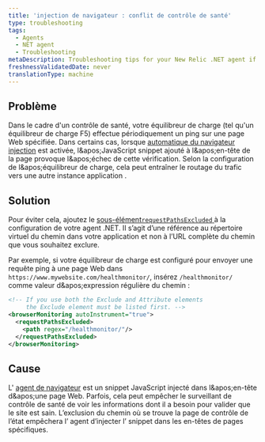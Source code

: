 ```yaml
---
title: 'injection de navigateur : conflit de contrôle de santé'
type: troubleshooting
tags:
  - Agents
  - NET agent
  - Troubleshooting
metaDescription: Troubleshooting tips for your New Relic .NET agent if your webpage health check is failing.
freshnessValidatedDate: never
translationType: machine
---
```


## Problème

Dans le cadre d&apos;un contrôle de santé, votre équilibreur de charge (tel qu&apos;un équilibreur de charge F5) effectue périodiquement un ping sur une page Web spécifiée. Dans certains cas, lorsque [automatique du navigateur injection](/docs/agents/net-agent/additional-installation/new-relic-browser-net-agent) est activée, l&amp;apos;[<InlinePopover type="browser" />](/docs/browser/new-relic-browser/getting-started/introduction-new-relic-browser)JavaScript snippet ajouté à l&amp;apos;en-tête de la page provoque l&amp;apos;échec de cette vérification. Selon la configuration de l&amp;apos;équilibreur de charge, cela peut entraîner le routage du trafic vers une autre instance application .

## Solution

Pour éviter cela, ajoutez le [sous-élément`requestPathsExcluded` ](/docs/agents/net-agent/configuration/net-agent-configuration#browser-path-exclusion)à la configuration de votre agent .NET. Il s’agit d’une référence au répertoire virtuel du chemin dans votre application et non à l’URL complète du chemin que vous souhaitez exclure.

Par exemple, si votre équilibreur de charge est configuré pour envoyer une requête ping à une page Web dans `https://www.mywebsite.com/healthmonitor/`, insérez `/healthmonitor/` comme valeur d&amp;apos;expression régulière du chemin :

```xml
<!-- If you use both the Exclude and Attribute elements
     the Exclude element must be listed first. -->
<browserMonitoring autoInstrument="true">
  <requestPathsExcluded>
    <path regex="/healthmonitor/"/>
  </requestPathsExcluded>
</browserMonitoring>
```

## Cause

L&apos; [agent de navigateur](/docs/browser/new-relic-browser/installation/install-new-relic-browser-agent) est un snippet JavaScript injecté dans l&amp;apos;en-tête d&amp;apos;une page Web. Parfois, cela peut empêcher le surveillant de contrôle de santé de voir les informations dont il a besoin pour valider que le site est sain. L’exclusion du chemin où se trouve la page de contrôle de l’état empêchera l’ agent d’injecter l’ snippet dans les en-têtes de pages spécifiques.